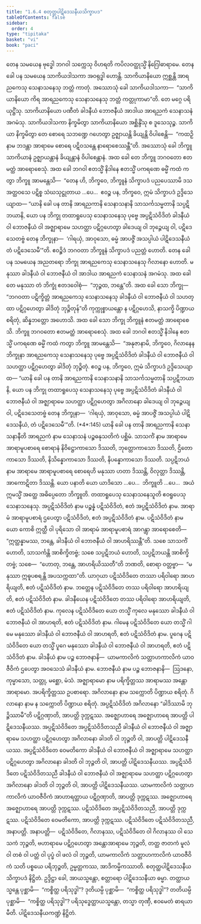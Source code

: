 ```yaml
---
title: "1.6.4 စတုတ္ထပါဋိဒေသနီယသိက္ခာပဒ"
tableOfContents: false
sidebar:
  order: 4
type: "tipitaka"
basket: "vi"
book: "paci"
---
```



<DynamicBreadcrumb />

<Division number="570" book="paci">

<Paragraph number="1656" book="paci">
တေန သမယေန ဗုဒ္ဓေါ ဘဂဝါ သက္ကေသု ဝိဟရတိ ကပိလဝတ္ထုသ္မိံ နိဂြေါဓာရာမေ. တေန ခေါ ပန သမယေန သာကိယဒါသကာ အဝရုဒ္ဓါ ဟောန္တိ. သာကိယာနိယော ဣစ္ဆန္တိ အာရညကေသု သေနာသနေသု ဘတ္တံ ကာတုံ. အဿောသုံ ခေါ သာကိယဒါသကာ—  “သာကိယာနိယော ကိရ အာရညကေသု သေနာသနေသု ဘတ္တံ ကတ္တုကာမာ”တိ. တေ မဂ္ဂေ ပရိယုဋ္ဌိံသု. သာကိယာနိယော ပဏီတံ ခါဒနီယံ ဘောဇနီယံ အာဒါယ အာရညကံ သေနာသနံ အဂမံသု. သာကိယဒါသကာ နိက္ခမိတွာ သာကိယာနိယော အစ္ဆိန္ဒိံသု စ ဒူသေသုဉ္စ. သာကိယာ နိက္ခမိတွာ တေ စောရေ သဘဏ္ဍေ ဂဟေတွာ ဥဇ္ဈာယန္တိ ခိယျန္တိ ဝိပါစေန္တိ—  “ကထဉှိ နာမ ဘဒန္တာ အာရာမေ စောရေ ပဋိဝသန္တေ နာရောစေဿန္တီ”တိ.
</Paragraph>

<Paragraph number="1657" book="paci">
အဿောသုံ ခေါ ဘိက္ခူ သာကိယာနံ ဥဇ္ဈာယန္တာနံ ခိယျန္တာနံ ဝိပါစေန္တာနံ. အထ ခေါ တေ ဘိက္ခူ ဘဂဝတော ဧတမတ္ထံ အာရောစေသုံ. အထ ခေါ ဘဂဝါ ဧတသ္မိံ နိဒါနေ ဧတသ္မိံ ပကရဏေ ဓမ္မိံ ကထံ ကတွာ ဘိက္ခူ အာမန္တေသိ—  “တေန ဟိ, ဘိက္ခဝေ, ဘိက္ခူနံ သိက္ခာပဒံ ပညပေဿာမိ ဒသ အတ္ထဝသေ ပဋိစ္စ သံဃသုဋ္ဌုတာယ …ပေ…  ဧဝဉ္စ ပန, ဘိက္ခဝေ, ဣမံ သိက္ခာပဒံ ဥဒ္ဒိသေယျာထ—
</Paragraph>

<Paragraph number="1658" book="paci">
<Emphasis>“ယာနိ ခေါ ပန တာနိ အာရညကာနိ သေနာသနာနိ သာသင်္ကသမ္မတာနိ သပ္ပဋိဘယာနိ, ယော ပန ဘိက္ခု တထာရူပေသု သေနာသနေသု ပုဗ္ဗေ အပ္ပဋိသံဝိဒိတံ ခါဒနီယံ</Emphasis> <Emphasis>ဝါ ဘောဇနီယံ ဝါ အဇ္ဈာရာမေ သဟတ္ထာ ပဋိဂ္ဂဟေတွာ ခါဒေယျ ဝါ ဘုဉ္ဇေယျ ဝါ, ပဋိဒေသေတဗ္ဗံ တေန ဘိက္ခုနာ—  ‘ဂါရယှံ, အာဝုသော, ဓမ္မံ အာပဇ္ဇိံ အသပ္ပါယံ ပါဋိဒေသနီယံ တံ ပဋိဒေသေမီ’”</Emphasis>တိ.
</Paragraph>

<Paragraph number="1659" book="paci">
ဧဝဉ္စိဒံ ဘဂဝတာ ဘိက္ခူနံ သိက္ခာပဒံ ပညတ္တံ ဟောတိ.
</Paragraph>

</Division>
<Division number="571" book="paci">

<Paragraph number="1660" book="paci">
တေန ခေါ ပန သမယေန အညတရော ဘိက္ခု အာရညကေသု သေနာသနေသု ဂိလာနော ဟောတိ. မနုဿာ ခါဒနီယံ ဝါ ဘောဇနီယံ ဝါ အာဒါယ အာရညကံ သေနာသနံ အဂမံသု. အထ ခေါ တေ မနုဿာ တံ ဘိက္ခုံ ဧတဒဝေါစုံ—  “ဘုဉ္ဇထ, ဘန္တေ”တိ. အထ ခေါ သော ဘိက္ခု—  “ဘဂဝတာ ပဋိက္ခိတ္တံ အာရညကေသု သေနာသနေသု ခါဒနီယံ ဝါ ဘောဇနီယံ ဝါ သဟတ္ထာ ပဋိဂ္ဂဟေတွာ ခါဒိတုံ ဘုဉ္ဇိတုန်”တိ ကုက္ကုစ္စာယန္တော န ပဋိဂ္ဂဟေသိ, နာသက္ခိ ပိဏ္ဍာယ စရိတုံ, ဆိန္နဘတ္တော အဟောသိ.
</Paragraph>

<Paragraph number="1661" book="paci">
အထ ခေါ သော ဘိက္ခု ဘိက္ခူနံ ဧတမတ္ထံ အာရောစေသိ. ဘိက္ခူ ဘဂဝတော ဧတမတ္ထံ အာရောစေသုံ. အထ ခေါ ဘဂဝါ ဧတသ္မိံ နိဒါနေ ဧတသ္မိံ ပကရဏေ ဓမ္မိံ ကထံ ကတွာ ဘိက္ခူ အာမန္တေသိ—  “အနုဇာနာမိ, ဘိက္ခဝေ, ဂိလာနေန ဘိက္ခုနာ အာရညကေသု သေနာသနေသု ပုဗ္ဗေ အပ္ပဋိသံဝိဒိတံ ခါဒနီယံ ဝါ ဘောဇနီယံ ဝါ သဟတ္ထာ ပဋိဂ္ဂဟေတွာ ခါဒိတုံ ဘုဉ္ဇိတုံ. ဧဝဉ္စ ပန, ဘိက္ခဝေ, ဣမံ သိက္ခာပဒံ ဥဒ္ဒိသေယျာထ—
</Paragraph>

</Division>
<Division number="572" book="paci">

<Paragraph number="1662" book="paci">
<Emphasis>“ယာနိ ခေါ ပန တာနိ အာရညကာနိ သေနာသနာနိ သာသင်္ကသမ္မတာနိ သပ္ပဋိဘယာနိ, ယော ပန ဘိက္ခု တထာရူပေသု သေနာသနေသု ပုဗ္ဗေ အပ္ပဋိသံဝိဒိတံ ခါဒနီယံ ဝါ ဘောဇနီယံ ဝါ အဇ္ဈာရာမေ သဟတ္ထာ ပဋိဂ္ဂဟေတွာ အဂိလာနော ခါဒေယျ ဝါ ဘုဉ္ဇေယျ ဝါ, ပဋိဒေသေတဗ္ဗံ တေန ဘိက္ခုနာ—  ‘ဂါရယှံ, အာဝုသော, ဓမ္မံ အာပဇ္ဇိံ အသပ္ပါယံ ပါဋိဒေသနီယံ, တံ ပဋိဒေသေမီ’”</Emphasis>တိ. (*4*:<Emphasis>145</Emphasis>)
</Paragraph>

</Division>
<Division number="573" book="paci">

<Paragraph number="1663" book="paci">
<Emphasis>ယာနိ ခေါ ပန တာနိ အာရညကာနိ သေနာသနာနီ</Emphasis>တိ <Emphasis>အာရညကံ</Emphasis> နာမ <Emphasis>သေနာသနံ</Emphasis> ပဉ္စဓနုသတိကံ ပစ္ဆိမံ.
</Paragraph>

<Paragraph number="1664" book="paci">
<Emphasis>သာသင်္ကံ</Emphasis> နာမ အာရာမေ အာရာမူပစာရေ စောရာနံ နိဝိဋ္ဌောကာသော ဒိဿတိ, ဘုတ္တောကာသော ဒိဿတိ, ဌိတောကာသော ဒိဿတိ, နိသိန္နောကာသော ဒိဿတိ, နိပန္နောကာသော ဒိဿတိ.
</Paragraph>

<Paragraph number="1665" book="paci">
<Emphasis>သပ္ပဋိဘယံ</Emphasis> နာမ အာရာမေ အာရာမူပစာရေ စောရေဟိ မနုဿာ ဟတာ ဒိဿန္တိ, ဝိလုတ္တာ ဒိဿန္တိ, အာကောဋိတာ ဒိဿန္တိ.
</Paragraph>

<Paragraph number="1666" book="paci">
<Emphasis>ယော ပနာ</Emphasis>တိ ယော ယာဒိသော …ပေ…  <Emphasis>ဘိက္ခူ</Emphasis>တိ …ပေ…  အယံ ဣမသ္မိံ အတ္ထေ အဓိပ္ပေတော ဘိက္ခူတိ.
</Paragraph>

<Paragraph number="1667" book="paci">
<Emphasis>တထာရူပေသု သေနာသနေသူ</Emphasis>တိ ဧဝရူပေသု သေနာသနေသု.
</Paragraph>

<Paragraph number="1668" book="paci">
<Emphasis>အပ္ပဋိသံဝိဒိတံ</Emphasis> နာမ ပဉ္စန္နံ ပဋိသံဝိဒိတံ, ဧတံ အပ္ပဋိသံဝိဒိတံ နာမ. အာရာမံ အာရာမူပစာရံ ဌပေတွာ ပဋိသံဝိဒိတံ, ဧတံ အပ္ပဋိသံဝိဒိတံ နာမ.
</Paragraph>

<Paragraph number="1669" book="paci">
ပဋိသံဝိဒိတံ နာမ ယော ကောစိ ဣတ္ထီ ဝါ ပုရိသော ဝါ အာရာမံ အာရာမူပစာရံ အာဂန္တွာ အာရောစေတိ—  “ဣတ္ထန္နာမဿ, ဘန္တေ, ခါဒနီယံ ဝါ ဘောဇနီယံ ဝါ အာဟရိဿန္တီ”တိ. သစေ သာသင်္ကံ ဟောတိ, သာသင်္ကန္တိ အာစိက္ခိတဗ္ဗံ; သစေ သပ္ပဋိဘယံ ဟောတိ, သပ္ပဋိဘယန္တိ အာစိက္ခိတဗ္ဗံ; သစေ—  “ဟောတု, ဘန္တေ, အာဟရိယိဿတီ”တိ ဘဏတိ, စောရာ ဝတ္တဗ္ဗာ—  “မနုဿာ ဣဓူပစရန္တိ အပသက္ကထာ”တိ. ယာဂုယာ ပဋိသံဝိဒိတေ တဿာ ပရိဝါရော အာဟရိယျတိ, ဧတံ ပဋိသံဝိဒိတံ နာမ. ဘတ္တေန ပဋိသံဝိဒိတေ တဿ ပရိဝါရော အာဟရိယျတိ, ဧတံ ပဋိသံဝိဒိတံ နာမ. ခါဒနီယေန ပဋိသံဝိဒိတေ တဿ ပရိဝါရော အာဟရိယျတိ, ဧတံ ပဋိသံဝိဒိတံ နာမ. ကုလေန ပဋိသံဝိဒိတေ ယော တသ္မိံ ကုလေ မနုဿော ခါဒနီယံ ဝါ ဘောဇနီယံ ဝါ အာဟရတိ, ဧတံ ပဋိသံဝိဒိတံ နာမ. ဂါမေန ပဋိသံဝိဒိတေ ယော တသ္မိံ ဂါမေ မနုဿော ခါဒနီယံ ဝါ ဘောဇနီယံ ဝါ အာဟရတိ, ဧတံ ပဋိသံဝိဒိတံ နာမ. ပူဂေန ပဋိသံဝိဒိတေ ယော တသ္မိံ ပူဂေ မနုဿော ခါဒနီယံ ဝါ ဘောဇနီယံ ဝါ အာဟရတိ, ဧတံ ပဋိသံဝိဒိတံ နာမ.
</Paragraph>

<Paragraph number="1670" book="paci">
<Emphasis>ခါဒနီယံ</Emphasis> နာမ ပဉ္စ ဘောဇနာနိ—  ယာမကာလိကံ သတ္တာဟကာလိကံ ယာဝဇီဝိကံ ဌပေတွာ အဝသေသံ ခါဒနီယံ နာမ.
</Paragraph>

<Paragraph number="1671" book="paci">
<Emphasis>ဘောဇနီယံ</Emphasis> နာမ ပဉ္စ ဘောဇနာနိ—  ဩဒနော, ကုမ္မာသော, သတ္တု, မစ္ဆော, မံသံ.
</Paragraph>

<Paragraph number="1672" book="paci">
<Emphasis>အဇ္ဈာရာမော</Emphasis> နာမ ပရိက္ခိတ္တဿ အာရာမဿ အန္တောအာရာမော. အပရိက္ခိတ္တဿ ဥပစာရော.
</Paragraph>

<Paragraph number="1673" book="paci">
<Emphasis>အဂိလာနော</Emphasis> နာမ သက္ကောတိ ပိဏ္ဍာယ စရိတုံ.
</Paragraph>

<Paragraph number="1674" book="paci">
<Emphasis>ဂိလာနော</Emphasis> နာမ န သက္ကောတိ ပိဏ္ဍာယ စရိတုံ.
</Paragraph>

<Paragraph number="1675" book="paci">
အပ္ပဋိသံဝိဒိတံ အဂိလာနော “ခါဒိဿာမိ ဘုဉ္ဇိဿာမီ”တိ ပဋိဂ္ဂဏှာတိ, အာပတ္တိ ဒုက္ကဋဿ. အဇ္ဈောဟာရေ အဇ္ဈောဟာရေ အာပတ္တိ ပါဋိဒေသနီယဿ.
</Paragraph>

</Division>
<Division number="574" book="paci">

<Paragraph number="1676" book="paci">
အပ္ပဋိသံဝိဒိတေ အပ္ပဋိသံဝိဒိတသညီ ခါဒနီယံ ဝါ ဘောဇနီယံ ဝါ အဇ္ဈာရာမေ သဟတ္ထာ ပဋိဂ္ဂဟေတွာ အဂိလာနော ခါဒတိ ဝါ ဘုဉ္ဇတိ ဝါ, အာပတ္တိ ပါဋိဒေသနီယဿ. အပ္ပဋိသံဝိဒိတေ ဝေမတိကော ခါဒနီယံ ဝါ ဘောဇနီယံ ဝါ အဇ္ဈာရာမေ သဟတ္ထာ ပဋိဂ္ဂဟေတွာ အဂိလာနော ခါဒတိ ဝါ ဘုဉ္ဇတိ ဝါ, အာပတ္တိ ပါဋိဒေသနီယဿ. အပ္ပဋိသံဝိဒိတေ ပဋိသံဝိဒိတသညီ ခါဒနီယံ ဝါ ဘောဇနီယံ ဝါ အဇ္ဈာရာမေ သဟတ္ထာ ပဋိဂ္ဂဟေတွာ အဂိလာနော ခါဒတိ ဝါ ဘုဉ္ဇတိ ဝါ, အာပတ္တိ ပါဋိဒေသနီယဿ.
</Paragraph>

<Paragraph number="1677" book="paci">
ယာမကာလိကံ သတ္တာဟကာလိကံ ယာဝဇီဝိကံ အာဟာရတ္ထာယ ပဋိဂ္ဂဏှာတိ, အာပတ္တိ ဒုက္ကဋဿ. အဇ္ဈောဟာရေ အဇ္ဈောဟာရေ အာပတ္တိ ဒုက္ကဋဿ. ပဋိသံဝိဒိတေ အပ္ပဋိသံဝိဒိတသညီ, အာပတ္တိ ဒုက္ကဋဿ. ပဋိသံဝိဒိတေ ဝေမတိကော, အာပတ္တိ ဒုက္ကဋဿ. ပဋိသံဝိဒိတေ ပဋိသံဝိဒိတသညီ, အနာပတ္တိ.
</Paragraph>

</Division>
<Division number="575" book="paci">

<Paragraph number="1678" book="paci">
အနာပတ္တိ—  ပဋိသံဝိဒိတေ, ဂိလာနဿ, ပဋိသံဝိဒိတေ ဝါ ဂိလာနဿ ဝါ သေသကံ ဘုဉ္ဇတိ, ဗဟာရာမေ ပဋိဂ္ဂဟေတွာ အန္တောအာရာမေ ဘုဉ္ဇတိ, တတ္ထ ဇာတကံ မူလံ ဝါ တစံ ဝါ ပတ္တံ ဝါ ပုပ္ဖံ ဝါ ဖလံ ဝါ ဘုဉ္ဇတိ, ယာမကာလိကံ သတ္တာဟကာလိကံ ယာဝဇီဝိကံ သတိ ပစ္စယေ ပရိဘုဉ္ဇတိ, ဥမ္မတ္တကဿ, အာဒိကမ္မိကဿာတိ.

</Paragraph>
</Division>

<Paragraph number="1679" type="center" book="paci">
စတုတ္ထပါဋိဒေသနီယသိက္ခာပဒံ နိဋ္ဌိတံ.


</Paragraph>

<Paragraph number="1680" book="paci">
ဥဒ္ဒိဋ္ဌာ ခေါ, အာယသ္မန္တော, စတ္တာရော ပါဋိဒေသနီယာ ဓမ္မာ. တတ္ထာယသ္မန္တေ ပုစ္ဆာမိ—  “ကစ္စိတ္ထ ပရိသုဒ္ဓါ”? ဒုတိယမ္ပိ ပုစ္ဆာမိ—  “ကစ္စိတ္ထ ပရိသုဒ္ဓါ”? တတိယမ္ပိ ပုစ္ဆာမိ—  “ကစ္စိတ္ထ ပရိသုဒ္ဓါ”? ပရိသုဒ္ဓေတ္ထာယသ္မန္တော, တသ္မာ တုဏှီ, ဧဝမေတံ ဓာရယာမီတိ.

</Paragraph>

<Paragraph number="1681" type="center" book="paci">
ပါဋိဒေသနီယကဏ္ဍံ နိဋ္ဌိတံ.
</Paragraph>